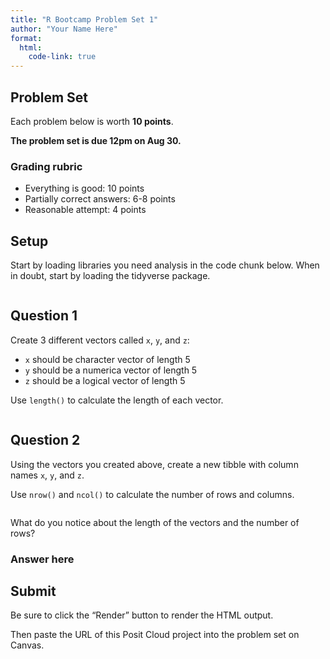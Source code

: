 ```yaml
---
title: "R Bootcamp Problem Set 1"
author: "Your Name Here"
format:
  html:
    code-link: true
---
```


## Problem Set

Each problem below is worth **10 points**.

**The problem set is due 12pm on Aug 30.**

### Grading rubric

- Everything is good: 10 points
- Partially correct answers: 6-8 points
- Reasonable attempt: 4 points

## Setup

Start by loading libraries you need analysis in the code chunk below.
When in doubt, start by loading the tidyverse package.

```r

```

## Question 1

Create 3 different vectors called `x`, `y`, and `z`:

- `x` should be character vector of length 5
- `y` should be a numerica vector of length 5
- `z` should be a logical vector of length 5

Use `length()` to calculate the length of each vector.

```r

```

## Question 2

Using the vectors you created above, create a new tibble with column names
`x`, `y`, and `z`.

Use `nrow()` and `ncol()` to calculate the number of rows and columns.


```r

```

What do you notice about the length of the vectors and the number of rows?

### Answer here

## Submit

Be sure to click the "Render" button to render the HTML output.

Then paste the URL of this Posit Cloud project into the problem set on Canvas.